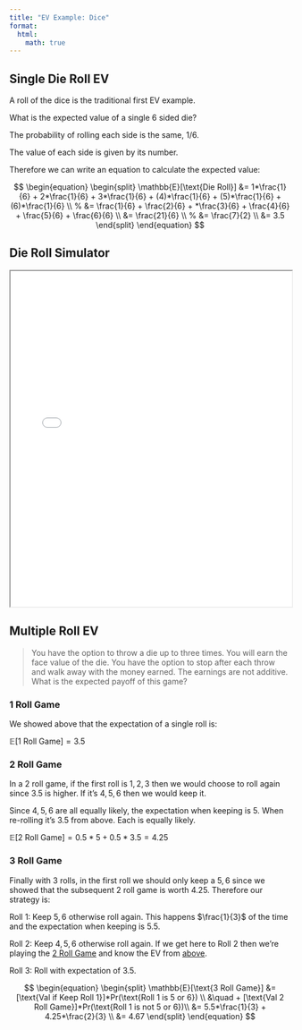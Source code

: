 ```yaml
---
title: "EV Example: Dice"
format:
  html:
    math: true
---
```

## Single Die Roll EV
A roll of the dice is the traditional first EV example. 

What is the expected value of a single 6 sided die?

The probability of rolling each side is the same, $1/6$. 

The value of each side is given by its number. 

Therefore we can write an equation to calculate the expected value:

$$
\begin{equation}
\begin{split}
\mathbb{E}[\text{Die Roll}] &= 1*\frac{1}{6} + 2*\frac{1}{6} + 3*\frac{1}{6} + (4)*\frac{1}{6} + (5)*\frac{1}{6} + (6)*\frac{1}{6} \\
  % &= \frac{1}{6} + \frac{2}{6} + *\frac{3}{6} + \frac{4}{6} + \frac{5}{6} + \frac{6}{6} \\
  &= \frac{21}{6} \\
  % &= \frac{7}{2} \\
  &= 3.5
\end{split}
\end{equation}
$$

## Die Roll Simulator
<iframe src="die-roll-simulator.html" width="100%" height="600px"></iframe>

## Multiple Roll EV
> You have the option to throw a die up to three times. You will earn the face value of the die. You have the option to stop after each throw and walk away with the money earned. The earnings are not additive. What is the expected payoff of this game?

### 1 Roll Game
We showed above that the expectation of a single roll is: 

$\mathbb{E}[\text{1 Roll Game}] = 3.5$

### 2 Roll Game
In a 2 roll game, if the first roll is ${1, 2, 3}$ then we would choose to roll again since $3.5$ is higher. If it's ${4, 5, 6}$ then we would keep it. 

Since ${4, 5, 6}$ are all equally likely, the expectation when keeping is $5$. When re-rolling it's $3.5$ from above. Each is equally likely. 

$\mathbb{E}[\text{2 Roll Game}] = 0.5*5 + 0.5*3.5 = 4.25$

### 3 Roll Game
Finally with 3 rolls, in the first roll we should only keep a ${5, 6}$ since we showed that the subsequent 2 roll game is worth $4.25$. Therefore our strategy is: 

Roll 1: Keep ${5, 6}$ otherwise roll again. This happens $\frac{1}{3}$ of the time and the expectation when keeping is $5.5$. 

Roll 2: Keep ${4, 5, 6}$ otherwise roll again. If we get here to Roll 2 then we're playing the [2 Roll Game](#roll-game-2) and know the EV from [above](#roll-game-2). 

Roll 3: Roll with expectation of $3.5$. 

$$
\begin{equation}
\begin{split}
\mathbb{E}[\text{3 Roll Game}] &= [\text{Val if Keep Roll 1}]*Pr(\text{Roll 1 is 5 or 6}) \\
  &\quad + [\text{Val 2 Roll Game}]*Pr(\text{Roll 1 is not 5 or 6})\\
  &= 5.5*\frac{1}{3} + 4.25*\frac{2}{3} \\
  &= 4.67
\end{split}
\end{equation}
$$
